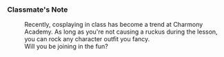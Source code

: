 ===Classmate's Note===
:Recently, cosplaying in class has become a trend at Charmony Academy. As long as you're not causing a ruckus during the lesson, you can rock any character outfit you fancy.
:Will you be joining in the fun?
